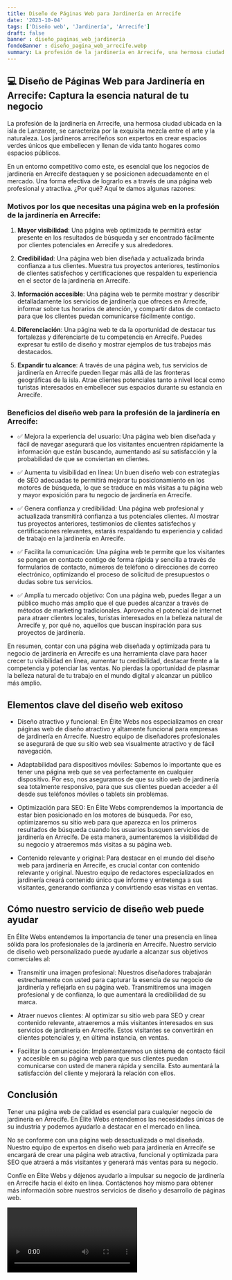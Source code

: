 ```yaml
---
title: Diseño de Páginas Web para Jardinería en Arrecife
date: '2023-10-04'
tags: ['Diseño web', 'Jardinería', 'Arrecife']
draft: false
banner : diseño_paginas_web_jardinería
fondoBanner : diseño_pagina_web_arrecife.webp
summary: La profesión de la jardinería en Arrecife, una hermosa ciudad ubicada en la isla de Lanzarote, se caracteriza por la exquisita mezcla entre el arte y la naturaleza. Los jardineros arrecifeños son expertos en crear espacios verdes únicos que embellecen y llenan de vida tanto hogares como espacios públicos. 
---
```


## 💻 Diseño de Páginas Web para Jardinería en Arrecife: Captura la esencia natural de tu negocio

La profesión de la jardinería en Arrecife, una hermosa ciudad ubicada en la isla de Lanzarote, se caracteriza por la exquisita mezcla entre el arte y la naturaleza. Los jardineros arrecifeños son expertos en crear espacios verdes únicos que embellecen y llenan de vida tanto hogares como espacios públicos. 

En un entorno competitivo como este, es esencial que los negocios de jardinería en Arrecife destaquen y se posicionen adecuadamente en el mercado. Una forma efectiva de lograrlo es a través de una página web profesional y atractiva. ¿Por qué? Aquí te damos algunas razones:

### Motivos por los que necesitas una página web en la profesión de la jardinería en Arrecife:

1. **Mayor visibilidad**: Una página web optimizada te permitirá estar presente en los resultados de búsqueda y ser encontrado fácilmente por clientes potenciales en Arrecife y sus alrededores.

2. **Credibilidad**: Una página web bien diseñada y actualizada brinda confianza a tus clientes. Muestra tus proyectos anteriores, testimonios de clientes satisfechos y certificaciones que respalden tu experiencia en el sector de la jardinería en Arrecife.

3. **Información accesible**: Una página web te permite mostrar y describir detalladamente los servicios de jardinería que ofreces en Arrecife, informar sobre tus horarios de atención, y compartir datos de contacto para que los clientes puedan comunicarse fácilmente contigo.

4. **Diferenciación**: Una página web te da la oportunidad de destacar tus fortalezas y diferenciarte de tu competencia en Arrecife. Puedes expresar tu estilo de diseño y mostrar ejemplos de tus trabajos más destacados.

5. **Expandir tu alcance**: A través de una página web, tus servicios de jardinería en Arrecife pueden llegar más allá de las fronteras geográficas de la isla. Atrae clientes potenciales tanto a nivel local como turistas interesados en embellecer sus espacios durante su estancia en Arrecife.

### Beneficios del diseño web para la profesión de la jardinería en Arrecife:

- ✅ Mejora la experiencia del usuario: Una página web bien diseñada y fácil de navegar asegurará que los visitantes encuentren rápidamente la información que están buscando, aumentando así su satisfacción y la probabilidad de que se conviertan en clientes.

- ✅ Aumenta tu visibilidad en línea: Un buen diseño web con estrategias de SEO adecuadas te permitirá mejorar tu posicionamiento en los motores de búsqueda, lo que se traduce en más visitas a tu página web y mayor exposición para tu negocio de jardinería en Arrecife.

- ✅ Genera confianza y credibilidad: Una página web profesional y actualizada transmitirá confianza a tus potenciales clientes. Al mostrar tus proyectos anteriores, testimonios de clientes satisfechos y certificaciones relevantes, estarás respaldando tu experiencia y calidad de trabajo en la jardinería en Arrecife.

- ✅ Facilita la comunicación: Una página web te permite que los visitantes se pongan en contacto contigo de forma rápida y sencilla a través de formularios de contacto, números de teléfono o direcciones de correo electrónico, optimizando el proceso de solicitud de presupuestos o dudas sobre tus servicios.

- ✅ Amplía tu mercado objetivo: Con una página web, puedes llegar a un público mucho más amplio que el que puedes alcanzar a través de métodos de marketing tradicionales. Aprovecha el potencial de internet para atraer clientes locales, turistas interesados en la belleza natural de Arrecife y, por qué no, aquellos que buscan inspiración para sus proyectos de jardinería.

En resumen, contar con una página web diseñada y optimizada para tu negocio de jardinería en Arrecife es una herramienta clave para hacer crecer tu visibilidad en línea, aumentar tu credibilidad, destacar frente a la competencia y potenciar las ventas. No pierdas la oportunidad de plasmar la belleza natural de tu trabajo en el mundo digital y alcanzar un público más amplio.

<GifSeo />

<Cta />

## Elementos clave del diseño web exitoso

- Diseño atractivo y funcional: En Élite Webs nos especializamos en crear páginas web de diseño atractivo y altamente funcional para empresas de jardinería en Arrecife. Nuestro equipo de diseñadores profesionales se asegurará de que su sitio web sea visualmente atractivo y de fácil navegación.

- Adaptabilidad para dispositivos móviles: Sabemos lo importante que es tener una página web que se vea perfectamente en cualquier dispositivo. Por eso, nos aseguramos de que su sitio web de jardinería sea totalmente responsivo, para que sus clientes puedan acceder a él desde sus teléfonos móviles o tablets sin problemas.

- Optimización para SEO: En Élite Webs comprendemos la importancia de estar bien posicionado en los motores de búsqueda. Por eso, optimizaremos su sitio web para que aparezca en los primeros resultados de búsqueda cuando los usuarios busquen servicios de jardinería en Arrecife. De esta manera, aumentaremos la visibilidad de su negocio y atraeremos más visitas a su página web.

- Contenido relevante y original: Para destacar en el mundo del diseño web para jardinería en Arrecife, es crucial contar con contenido relevante y original. Nuestro equipo de redactores especializados en jardinería creará contenido único que informe y entretenga a sus visitantes, generando confianza y convirtiendo esas visitas en ventas.

## Cómo nuestro servicio de diseño web puede ayudar

En Élite Webs entendemos la importancia de tener una presencia en línea sólida para los profesionales de la jardinería en Arrecife. Nuestro servicio de diseño web personalizado puede ayudarle a alcanzar sus objetivos comerciales al:

- Transmitir una imagen profesional: Nuestros diseñadores trabajarán estrechamente con usted para capturar la esencia de su negocio de jardinería y reflejarla en su página web. Transmitiremos una imagen profesional y de confianza, lo que aumentará la credibilidad de su marca.

- Atraer nuevos clientes: Al optimizar su sitio web para SEO y crear contenido relevante, atraeremos a más visitantes interesados en sus servicios de jardinería en Arrecife. Estos visitantes se convertirán en clientes potenciales y, en última instancia, en ventas.

- Facilitar la comunicación: Implementaremos un sistema de contacto fácil y accesible en su página web para que sus clientes puedan comunicarse con usted de manera rápida y sencilla. Esto aumentará la satisfacción del cliente y mejorará la relación con ellos.

## Conclusión

Tener una página web de calidad es esencial para cualquier negocio de jardinería en Arrecife. En Élite Webs entendemos las necesidades únicas de su industria y podemos ayudarlo a destacar en el mercado en línea.

No se conforme con una página web desactualizada o mal diseñada. Nuestro equipo de expertos en diseño web para jardinería en Arrecife se encargará de crear una página web atractiva, funcional y optimizada para SEO que atraerá a más visitantes y generará más ventas para su negocio.

Confíe en Élite Webs y déjenos ayudarlo a impulsar su negocio de jardinería en Arrecife hacia el éxito en línea. Contáctenos hoy mismo para obtener más información sobre nuestros servicios de diseño y desarrollo de páginas web.

<Video />

<CtaBot job='Jardinería' city='Arrecife'/>

<Gmaps query='Arrecife+españa+maps' />